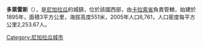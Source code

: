 '''多萊雷斯'''（{{lang-es|Dolores}}），是[[尼加拉瓜|尼加拉瓜]]的城鎮，位於該國西部，由[[卡拉索省|卡拉索省]]負責管轄，始建於1895年，面積3平方公里，海拔高度551米，2005年人口6,761，人口密度每平方公里2,253.67人。

{{coord|11|51|N|86|13|W|region:NI_type:city|display=title}}

{{Nicaragua-geo-stub}}
[[Category:尼加拉瓜城市|Category:尼加拉瓜城市]]
